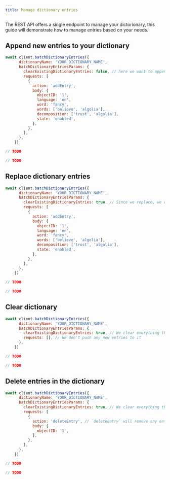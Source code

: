 ```yaml
---
title: Manage dictionary entries
---
```



The REST API offers a single endpoint to manage your dictorionary, this guide will demonstrate how to manage entries based on your needs.

## Append new entries to your dictionary

<TabsLanguage>
<TabItem value="javascript">

```js
await client.batchDictionaryEntries({
      dictionaryName: 'YOUR_DICTIONARY_NAME',
      batchDictionaryEntriesParams: {
        clearExistingDictionaryEntries: false, // here we want to append data, so we don't clear existing entries
        requests: [
          {
            action: 'addEntry',
            body: {
              objectID: '1',
              language: 'en',
              word: 'fancy',
              words: ['believe', 'algolia'],
              decomposition: ['trust', 'algolia'],
              state: 'enabled',
            },
          },
        ],
      },
    })
```

</TabItem>
<TabItem value="php">

```php
// TODO
```

</TabItem>
<TabItem value="java">

```java
// TODO
```

</TabItem>
</TabsLanguage>

## Replace dictionary entries

<TabsLanguage>
<TabItem value="javascript">

```js
await client.batchDictionaryEntries({
      dictionaryName: 'YOUR_DICTIONARY_NAME',
      batchDictionaryEntriesParams: {
        clearExistingDictionaryEntries: true, // Since we replace, we will create a new dictionary from those entries
        requests: [
          {
            action: 'addEntry',
            body: {
              objectID: '1',
              language: 'en',
              word: 'fancy',
              words: ['believe', 'algolia'],
              decomposition: ['trust', 'algolia'],
              state: 'enabled',
            },
          },
        ],
      },
    })
```

</TabItem>
<TabItem value="php">

```php
// TODO
```

</TabItem>
<TabItem value="java">

```java
// TODO
```

</TabItem>
</TabsLanguage>

## Clear dictionary

<TabsLanguage>
<TabItem value="javascript">

```js
await client.batchDictionaryEntries({
      dictionaryName: 'YOUR_DICTIONARY_NAME',
      batchDictionaryEntriesParams: {
        clearExistingDictionaryEntries: true, // We clear everything that exists in the dictionary
        requests: [], // We don't push any new entries to it
      },
    })
```

</TabItem>
<TabItem value="php">

```php
// TODO
```

</TabItem>
<TabItem value="java">

```java
// TODO
```

</TabItem>
</TabsLanguage>

## Delete entries in the dictionary

<TabsLanguage>
<TabItem value="javascript">

```js
await client.batchDictionaryEntries({
      dictionaryName: 'YOUR_DICTIONARY_NAME',
      batchDictionaryEntriesParams: {
        clearExistingDictionaryEntries: true, // We clear everything that exists in the dictionary
        requests: [
          {
            action: 'deleteEntry', // `deleteEntry` will remove any entries in the dictionary that have the same `objectID` as the `body.objectID` field.
            body: {
              objectID: '1',
            },
          },
        ],
      },
    })
```

</TabItem>
<TabItem value="php">

```php
// TODO
```

</TabItem>
<TabItem value="java">

```java
// TODO
```

</TabItem>
</TabsLanguage>

